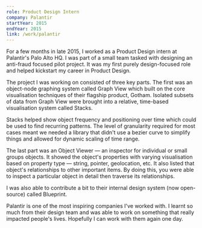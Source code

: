 ```yaml
---
role: Product Design Intern
company: Palantir
startYear: 2015
endYear: 2015
link: /work/palantir
---
```


For a few months in late 2015, I worked as a Product Design intern at Palantir's Palo Alto HQ. I was part of a small team tasked with designing an anti-fraud focused pilot project. It was my first purely design-focused role and helped kickstart my career in Product Design.

The project I was working on consisted of three key parts. The first was an object-node graphing system called Graph View which built on the core visualisation techniques of their flagship product, Gotham. Isolated subsets of data from Graph View were brought into a relative, time-based visualisation system called Stacks.

Stacks helped show object frequency and positioning over time which could be used to find recurring patterns. The level of granularity required for most cases meant we needed a library that didn't use a bezier curve to simplify things and allowed for dynamic scaling of time range.

The last part was an Object Viewer — an inspector for individual or small groups objects. It showed the object's properties with varying visualisation based on property type — string, pointer, geolocation, etc. It also listed that object's relationships to other important items. By doing this, you were able to inspect a particular object in detail then traverse its relationships.

I was also able to contribute a bit to their internal design system (now open-source) called Blueprint.

Palantir is one of the most inspiring companies I've worked with. I learnt so much from their design team and was able to work on something that really impacted people's lives. Hopefully I can work with them again one day.
